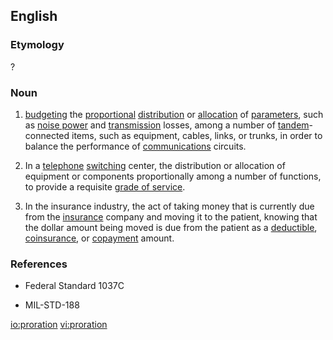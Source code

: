 ==English==

===Etymology===
{{suffix|prorate|ion|lang=en}}?

===Noun===
{{en-noun}}

# {{context|telecommunication|lang=en}} [[budgeting]] the [[proportional]] [[distribution]] or [[allocation]] of [[parameters]], such as [[noise power]] and [[transmission]] losses, among a number of [[tandem]]-connected items, such as equipment, cables, links, or trunks, in order to balance the performance of [[communications]] circuits. 
# {{context|telecommunication|lang=en}} In a [[telephone]] [[switching]] center, the distribution or allocation of equipment or components proportionally among a number of functions, to provide a requisite [[grade of service]]. 
# {{context|accounting|lang=en}} In the insurance industry, the act of taking money that is currently due from the [[insurance]] company and moving it to the patient, knowing that the dollar amount being moved is due from the patient as a [[deductible]], [[coinsurance]], or [[copayment]] amount.

===References===
* {{context|telecommunication|lang=en}} Federal Standard 1037C
* {{context|telecommunication|lang=en}} MIL-STD-188

[[io:proration]]
[[vi:proration]]